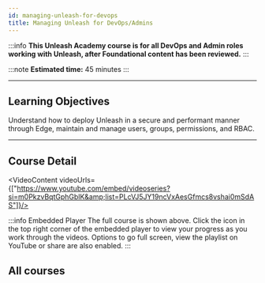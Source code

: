 ```yaml
---
id: managing-unleash-for-devops
title: Managing Unleash for DevOps/Admins
---
```


<CourseBanner level='advanced' description='Understand how to deploy Unleash in a secure and performant manner through Edge, maintain and manage users, groups, permissions, and RBAC.'/>

:::info
**This Unleash Academy course is for all DevOps and Admin roles working with Unleash, after Foundational content has been reviewed.**
:::

:::note
**Estimated time:** 45 minutes
:::


---

## Learning Objectives

Understand how to deploy Unleash in a secure and performant manner through Edge, maintain and manage users, groups, permissions, and RBAC.


---


## Course Detail

<VideoContent videoUrls={["https://www.youtube.com/embed/videoseries?si=m0PkzvBqtGphGblK&amp;list=PLcVJ5JY19ncVxAesGfmcs8vshai0mSdAS"]}/>


:::info Embedded Player
The full course is shown above.
Click the icon in the top right corner of the embedded player to view your progress as you work through the videos.
Options to go full screen, view the playlist on YouTube or share are also enabled.
:::

## All courses

<LearningLinks />
